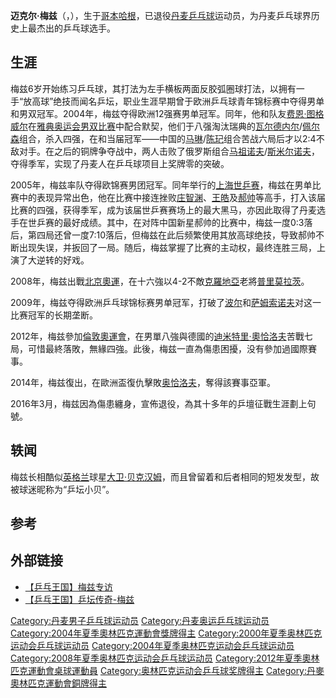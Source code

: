 {{noteTA|G1=Table Tennis}}
{{Infobox 乒乓球
| playername              = 迈克尔·梅兹
| image                   = Michael Maze.jpg
| imagesize               = 250px
| caption                 = 
| fullname                = 
| nicknames               = 乒坛小贝
| birthdate               = {{birth date and age|1981|9|1}}<ref name="Maze">[http://sports.sina.com.cn/star/michael_maze/ 体育明星-梅兹]</ref>
| birthplace              = {{DEN}}[[哥本哈根|哥本哈根]]<ref name="Maze"/>
| height                  = 1.85米<ref name="Maze"/>
| weight                  = 75公斤<ref name="Maze"/>
| event                   = 
| hrank= 8（2010年1月）<ref>[http://www.ittf.com/ittf_ranking/world_ranking_per_name.asp?Player_ID=105966&U18=0&U21=0&Siniors=1& World ranking Record for MAZE Michael (DEN) ] {{webarchive|url=https://web.archive.org/web/20131027221509/http://www.ittf.com/ittf_ranking/world_ranking_per_name.asp?Player_ID=105966&U18=0&U21=0&Siniors=1& |date=2013-10-27 }}</ref>
| date_of_highest_ranking = 
| rank        = 
| nationality                 = {{DEN}}
| medaltemplates=
{{MedalCompetition|[[夏季奥林匹克运动会|夏季奥林匹克运动会]]}}
{{MedalBronze|[[2004年夏季奥林匹克运动会乒乓球比赛|2004年 雅典]]|[[2004年夏季奥林匹克运动会乒乓球比赛－男子双打|男子双打]]}}
{{MedalCompetition|[[世界乒乓球锦标赛|世界乒乓球锦标赛]]}}
{{MedalBronze|[[2005年世界乒乓球锦标赛|2005年 上海]]|男子单打}}
{{MedalCompetition|欧洲乒乓球12强赛}}
{{MedalBronze|2003年 萨尔布吕肯|男子单打}}
{{MedalGold|2004年 法兰克福|男子单打}}
{{MedalBronze|2006年 哥本哈根|男子单打}}
{{MedalBronze|2009年 杜塞尔多夫|男子单打}}
{{MedalCompetition|欧洲乒乓球锦标赛}}
{{MedalGold|2005年 奥胡斯|男子团体}}
{{MedalBronze|2007年 贝尔格莱德|男子单打}}
{{MedalGold|2009年 斯图加特|男子单打}}
{{MedalSilver|2009年 斯图加特|男子团体}}
}}

'''迈克尔·梅兹'''（{{lang-da|'''Michael Maze'''}}，{{bd|1981年|9月1日|}}），生于[[哥本哈根|哥本哈根]]，已退役[[丹麦|丹麦]][[乒乓球|乒乓球]]运动员，为丹麦乒乓球界历史上最杰出的乒乓球选手。

== 生涯 ==
梅兹6岁开始练习乒乓球，其打法为左手横板两面反胶弧圈球打法，以拥有一手“放高球”绝技而闻名乒坛，职业生涯早期曾于欧洲乒乓球青年锦标赛中夺得男单和男双冠军。2004年，梅兹夺得欧洲12强赛男单冠军。同年，他和队友[[费恩·图格威尔|费恩·图格威尔]]在[[2004年夏季奥林匹克运动会乒乓球比赛－男子双打|雅典奥运会男双比赛]]中配合默契，他们于八强淘汰瑞典的[[瓦尔德内尔|瓦尔德内尔]]/[[约尔根·佩尔森|佩尔森]]组合，杀入四强，在和当届冠军——中国的[[马琳|马琳]]/[[陈玘|陈玘]]组合苦战六局后才以2:4不敌对手。在之后的铜牌争夺战中，两人击败了俄罗斯组合[[迪米特里·马祖诺夫|马祖诺夫]]/[[阿里克谢·斯米尔诺夫|斯米尔诺夫]]，夺得季军，实现了丹麦人在乒乓球项目上奖牌零的突破。

2005年，梅兹率队夺得欧锦赛男团冠军。同年举行的[[2005年世界乒乓球锦标赛|上海世乒赛]]，梅兹在男单比赛中的表现异常出色，他在比赛中接连挫败[[庄智渊|庄智渊]]、[[王皓|王皓]]及[[郝帅|郝帅]]等高手，打入该届比赛的四强，获得季军，成为该届世乒赛赛场上的最大黑马，亦因此取得了丹麦选手在世乒赛的最好成绩。其中，在对阵中国新星郝帅的比赛中，梅兹一度0:3落后，第四局还曾一度7:10落后，但梅兹在此后频繁使用其放高球绝技，导致郝帅不断出现失误，并扳回了一局。随后，梅兹掌握了比赛的主动权，最终连胜三局，上演了大逆转的好戏。

2008年，梅兹出戰[[2008年夏季奧林匹克運動會乒乓球比賽|北京奧運]]，在十六強以4-2不敵[[克羅地亞|克羅地亞]]老將[[佐蘭·普里莫拉茨|普里莫拉茨]]。

2009年，梅兹夺得欧洲乒乓球锦标赛男单冠军，打破了[[蒂莫·波尔|波尔]]和[[萨姆索诺夫|萨姆索诺夫]]对这一比赛冠军的长期垄断。

2012年，梅兹參加[[2012年夏季奧林匹克運動會乒乓球比賽|倫敦奧運會]]，在男單八強與德國的[[迪米特里·奧恰洛夫|迪米特里·奧恰洛夫]]苦戰七局，可惜最終落敗，無緣四強。此後，梅兹一直為傷患困擾，没有參加過國際賽事。

2014年，梅兹復出，在歐洲盃復仇擊敗[[迪米特里·奧恰洛夫|奥恰洛夫]]，奪得該賽事亞軍。

2016年3月，梅兹因為傷患纏身，宣佈退役，為其十多年的乒壇征戰生涯劃上句號。

== 轶闻 ==
梅兹长相酷似[[英格兰|英格兰]]球星[[大卫·贝克汉姆|大卫·贝克汉姆]]，而且曾留着和后者相同的短发发型，故被球迷昵称为“乒坛小贝”。

== 参考 ==
{{reflist}}

== 外部链接 ==
* [http://www.tudou.com/programs/view/A1HjrzoBiGw/ 【乒乓王国】梅兹专访]
* [http://v.youku.com/v_show/id_XMzUwMjU4OTMy.html 【乒乓王国】乒坛传奇-梅兹]

{{欧洲乒乓球锦标赛男子单打冠军}}
{{欧洲乒乓球锦标赛男子团体冠军}}

{{Authority control}}
{{DEFAULTSORT:Maze}}
[[Category:丹麦男子乒乓球运动员|Category:丹麦男子乒乓球运动员]]
[[Category:丹麦奥运乒乓球运动员|Category:丹麦奥运乒乓球运动员]]
[[Category:2004年夏季奧林匹克運動會獎牌得主|Category:2004年夏季奧林匹克運動會獎牌得主]]
[[Category:2000年夏季奥林匹克运动会乒乓球运动员|Category:2000年夏季奥林匹克运动会乒乓球运动员]]
[[Category:2004年夏季奥林匹克运动会乒乓球运动员|Category:2004年夏季奥林匹克运动会乒乓球运动员]]
[[Category:2008年夏季奥林匹克运动会乒乓球运动员|Category:2008年夏季奥林匹克运动会乒乓球运动员]]
[[Category:2012年夏季奧林匹克運動會桌球運動員|Category:2012年夏季奧林匹克運動會桌球運動員]]
[[Category:奥林匹克运动会乒乓球奖牌得主|Category:奥林匹克运动会乒乓球奖牌得主]]
[[Category:丹麥奧林匹克運動會銅牌得主|Category:丹麥奧林匹克運動會銅牌得主]]
